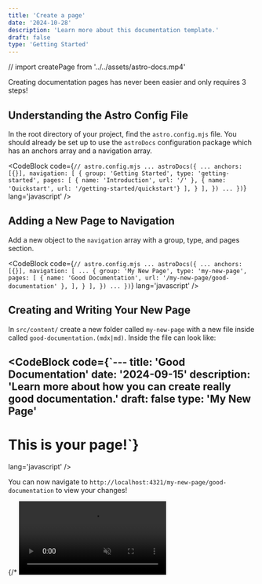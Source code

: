 ```yaml
---
title: 'Create a page'
date: '2024-10-28'
description: 'Learn more about this documentation template.'
draft: false
type: 'Getting Started'
---
```


// import createPage from '../../assets/astro-docs.mp4'

Creating documentation pages has never been easier and only requires 3 steps!

## Understanding the Astro Config File

In the root directory of your project, find the `astro.config.mjs` file. You should already be set up to use the `astroDocs` configuration package which has an anchors array and a navigation array.

<CodeBlock
  code={`// astro.config.mjs
...
  astroDocs({
    ...
    anchors: [{}],
    navigation: [
      {
        group: 'Getting Started',
        type: 'getting-started',
        pages: [
          { name: 'Introduction', url: '/' },
          { name: 'Quickstart', url: '/getting-started/quickstart'}
        ],
      }
    ],
  })
...
})`}
  lang='javascript'
/>

## Adding a New Page to Navigation

Add a new object to the `navigation` array with a group, type, and pages section.

<CodeBlock
  code={`// astro.config.mjs
...
  astroDocs({
    ...
    anchors: [{}],
    navigation: [
      ...
      {
        group: 'My New Page',
        type: 'my-new-page',
        pages: [
          { name: 'Good Documentation', url: '/my-new-page/good-documentation' },
        ],
      }
    ],
  })
...
})`}
  lang='javascript'
/>

<Callout
  variant='warning'
  alertTitle='Breaking changes'
  alertDescription='This is subject to change in the future to make it less verbose.'
/>

## Creating and Writing Your New Page

In `src/content/` create a new folder called `my-new-page` with a new file inside called `good-documentation.(mdx|md)`. Inside the file can look like:

<CodeBlock
  code={`---
title: 'Good Documentation'
date: '2024-09-15'
description: 'Learn more about how you can create really good documentation.'
draft: false
type: 'My New Page'
---

# This is your page!`}

lang='javascript'
/>

You can now navigate to `http://localhost:4321/my-new-page/good-documentation` to view your changes!

{/* <video
  src={createPage}
  autoplay
  loop
  muted
  playsinline
  alt='Example of toast notifications'
/> */}
